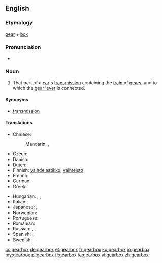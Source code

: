 ==English==

===Etymology===
[[gear]] + [[box]]

===Pronunciation===
* {{audio|en-us-gearbox.ogg|Audio (US)}}

===Noun===
{{wikipedia}}
{{en-noun|gearboxes}}

# That part of a [[car]]'s [[transmission]] containing the [[train]] of [[gears]], and to which the [[gear lever]] is connected.

====Synonyms====
* [[transmission]]

====Translations====
{{trans-top|train of gears}}
* Chinese:
*: Mandarin: {{t|cmn|變速器|sc=Hani}}, {{t|cmn|变速器|tr=biànsùqì|sc=Hani}}
* Czech: {{t-|cs|převodovka|f}}
* Danish: {{t-|da|gearkasse|c}}
* Dutch: {{t+|nl|versnellingsbak}}
* Finnish: [[vaihdelaatikko]], [[vaihteisto]]
* French: {{t+|fr|boite de vitesse}}
* German: {{t+|de|Getriebe|n}}
* Greek: {{t-|el|κιβώτιο ταχυτήτων|n|tr=kivótio tachytíton|sc=Grek}}
{{trans-mid}}
* Hungarian: {{t-|hu|sebességváltó}},  {{t-|hu|sebváltó}},  {{t+|hu|váltó}}
* Italian: {{t-|it|scatola del cambio}}
* Japanese: {{t-|ja|ギアボックス|tr=giabokkusu|sc=Jpan}}, {{t-|ja|変速機|tr=へんそくき, hensokuki|sc=Jpan}}
* Norwegian: {{t-|no|girkasse|m|f}}
* Portuguese: {{t-|pt|caixa de câmbio}}
* Romanian: {{t-|ro|cutie de viteze|f}}
* Russian: {{t+|ru|коробка передач|f|tr=koróbka peredáč|sc=Cyrl}}, {{t+|ru|коробка скоростей|f|tr=koróbka skorostéj|sc=Cyrl}}, {{t-|ru|коробка переключения передач|f|tr=koróbka pereključénija peredáč|sc=Cyrl}}
* Spanish: {{t-|es|caja de cambios|f}}, {{t-|es|caja de velocidades|f}}
* Swedish: {{t-|sv|växellåda|c}}
{{trans-bottom}}

[[cs:gearbox]]
[[de:gearbox]]
[[et:gearbox]]
[[fr:gearbox]]
[[ko:gearbox]]
[[io:gearbox]]
[[my:gearbox]]
[[pl:gearbox]]
[[fi:gearbox]]
[[ta:gearbox]]
[[vi:gearbox]]
[[zh:gearbox]]